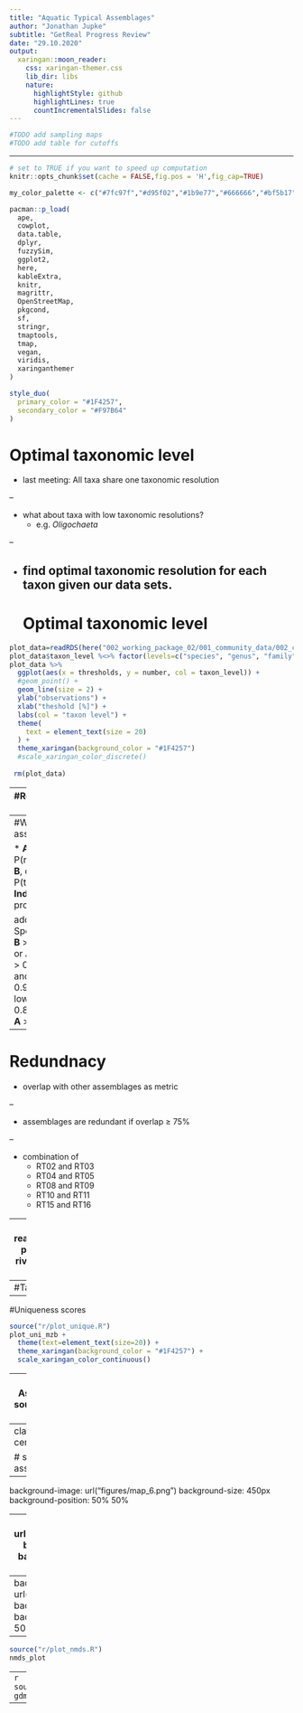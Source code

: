 ```yaml
---
title: "Aquatic Typical Assemblages"
author: "Jonathan Jupke"
subtitle: "GetReal Progress Review"
date: "29.10.2020"
output:
  xaringan::moon_reader:
    css: xaringan-themer.css
    lib_dir: libs
    nature:
      highlightStyle: github
      highlightLines: true
      countIncrementalSlides: false
---
```

```r
#TODO add sampling maps
#TODO add table for cutoffs
```

---

```r
# set to TRUE if you want to speed up computation 
knitr::opts_chunk$set(cache = FALSE,fig.pos = 'H',fig_cap=TRUE)

my_color_palette <- c("#7fc97f","#d95f02","#1b9e77","#666666","#bf5b17","#5f64ff","#ff9a14","#dcce00","#03eaff","#e6ab02","#66a61e","#e7298a","#7570b3","#ff00bf","#00fe04","#a6cee3","#a6761d","#386cb0","#fdc086","#beaed4")

pacman::p_load(
  ape,
  cowplot,
  data.table,
  dplyr,
  fuzzySim,
  ggplot2,
  here,
  kableExtra,
  knitr,
  magrittr,
  OpenStreetMap,
  pkgcond,
  sf,
  stringr,
  tmaptools,
  tmap,
  vegan,
  viridis,
  xaringanthemer
)

```

```r
style_duo(
  primary_color = "#1F4257",
  secondary_color = "#F97B64"
)
```

# Optimal taxonomic level

* last meeting: All taxa share one taxonomic resolution 

--

* what about taxa with low taxonomic resolutions? 
  * e.g. *Oligochaeta*
  
--

* find optimal taxonomic resolution for each taxon given our data sets. 
---
# Optimal taxonomic level
```r
plot_data=readRDS(here("002_working_package_02/001_community_data/002_combined/002_invertebrates/003_processed_data/001_2020-10-01_threshold_plot_data"))
plot_data$taxon_level %<>% factor(levels=c("species", "genus", "family", "order", "subclass"))
plot_data %>%
  ggplot(aes(x = thresholds, y = number, col = taxon_level)) +
  #geom_point() +
  geom_line(size = 2) +
  ylab("observations") +
  xlab("theshold [%]") +
  labs(col = "taxon level") +
  theme(
    text = element_text(size = 20)
  ) +
  theme_xaringan(background_color = "#1F4257") 
  #scale_xaringan_color_discrete()
  
 rm(plot_data)
```
---
#Representativeness of data 



---
#What is a typical assemblage?

* **A**, specificity, P(river type|taxon)
* **B**, commonness, P(taxon|river type)
* **IndVal**, weighted product of **A** and **B**

add table here 
Species:  **B** > 0.25 or **B** > 0.20 and *p* < 0.05 or **A** > 0.80  
Genera:   **B** > 0.50 or **B** > 0.33 and *p* < 0.05 or **A** > 0.95   
Families or lower:  **B** > 0.95 or **B** > 0.80 and *p* < 0.01 or **A** > 0.99

---
# Redundnacy

* overlap with other assemblages as metric 

--

* assemblages are redundant if overlap $\ge$ 75%

--

* combination of    
  * RT02 and RT03 
  * RT04 and RT05
  * RT08 and RT09
  * RT10 and RT11
  * RT15 and RT16
  
---
# Sensitivity analysis
```r
n_types = 9
plot_data <- readRDS(here("002_working_package_02/001_community_data/002_combined/002_invertebrates/003_processed_data/00x_for_plot_mzb_sa.RDS"))
plot_data %>%
  ggplot(aes(x = B_threshold, y = n_taxa, col = A_threshold)) +
  geom_line(size = 1.5, alpha = 0.8, aes(group = A_col)) +
  facet_wrap(. ~ river_type) +
  #scale_color_viridis() +
  ylab("species richness") +
  xlab("B Threshold") +
  labs(col = "A Threshold") +
  theme_xaringan(background_color = "#1F4257") +
  scale_xaringan_color_continuous()

```

---
#Taxa richness of assemblages
```r
source("r/plot_mzb_n_taxa.R")
#source(here("005_documents/2020_10_Zwischenbericht an RLT/r/plot_dia_n_taxa.R"))
mzb_per_level_plot + 
  theme(text = element_text(size = 20)) + 
  theme_xaringan(background_color = "#1F4257") +
  scale_xaringan_color_discrete()
```
---
#Uniqueness scores
```r
source("r/plot_unique.R")
plot_uni_mzb + 
  theme(text=element_text(size=20)) + 
  theme_xaringan(background_color = "#1F4257") +
  scale_xaringan_color_continuous()
```
---
#PCoA of Assemblages
```r
source("r/pcoa.R")
bim  

```

---
class: inverse, center, middle 

# seasonal typical assemblages 

---
background-image: url("figures/map_6.png")
background-size: 450px
background-position: 50% 50%

---
background-image: url("figures/map_15_1.png")
background-size: 900px
background-position: 50% 50%


---
background-image: url("figures/map_15_2.png")
background-size: 250px
background-position: 50% 50%


---
```r
source("r/plot_nmds.R")
nmds_plot
```


---
```r
source("r/plot_gdm.R")
gdm_plot
```

---
